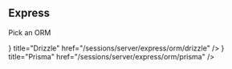 
## Express

Pick an ORM

<Cards>
  <Card
    icon={
      <svg version="1.0" xmlns="http://www.w3.org/2000/svg" viewBox="0 0 826 826">
        <path d="M0 413v413h826V0H0v413zm409.7-173.5c1.8.8 3.9 2.5 4.8 3.8.8 1.3 4.9 18.5 8.9 38.2 6.6 31.7 7.3 36.3 6.3 39.5-1 3-7.5 8.4-47.7 39.3-77.6 59.7-73.5 56.7-78.1 56.7-3.3 0-4.7-.6-7.4-3.3-4-4-3 4.7-10-95.4-5-71.3-5.4-79.5-4.1-82.1 1.8-3.5 3.7-5.1 7.1-6 4.1-1.1 116.3 7.6 120.2 9.3zm280 0c1.8.8 3.9 2.5 4.8 3.8.8 1.3 4.9 18.5 8.9 38.2 6.6 31.7 7.3 36.3 6.3 39.5-1 3-7.5 8.4-47.7 39.3-77.6 59.7-73.5 56.7-78.1 56.7-3.3 0-4.7-.6-7.4-3.3-4-4-3 4.7-10-95.4-5-71.3-5.4-79.5-4.1-82.1 1.8-3.5 3.7-5.1 7.1-6 4.1-1.1 116.3 7.6 120.2 9.3zm-446 164c1.8.8 3.9 2.5 4.8 3.8.8 1.3 4.9 18.5 8.9 38.2 6.6 31.7 7.3 36.3 6.3 39.5-1 3-7.5 8.4-47.7 39.3-77.2 59.4-73.5 56.7-78.1 56.7-3.3 0-4.7-.6-7.4-3.3-4-4-3 4.7-10-95.4-5-71.3-5.4-79.5-4.1-82.1 1.8-3.5 3.7-5.1 7.1-6 4.1-1.1 116.3 7.6 120.2 9.3zm284 2c1.8.8 3.9 2.5 4.8 3.8.8 1.3 4.9 18.5 8.9 38.2 6.6 31.7 7.3 36.3 6.3 39.5-1 3-7.5 8.4-47.7 39.3-77.6 59.7-73.5 56.7-78.1 56.7-3.3 0-4.7-.6-7.4-3.3-4-4-3 4.7-10-95.4-5-71.3-5.4-79.5-4.1-82.1 1.8-3.5 3.7-5.1 7.1-6 4.1-1.1 116.3 7.6 120.2 9.3z"/>
        <path d="M294.1 243.8c-.7 1.2.7 25.1 4.1 73.8 5.2 74.5 5.4 76.5 9.3 73.9 1.8-1.2 89.5-137.5 89.5-139.1 0-.6-.6-1.7-1.3-2.3-1.3-1-85.4-8.1-96.2-8.1-3.3 0-4.7.5-5.4 1.8zM574.1 243.8c-.7 1.2.7 25.1 4.1 73.8 5.2 74.5 5.4 76.5 9.3 73.9 1.8-1.2 89.5-137.5 89.5-139.1 0-.6-.6-1.7-1.3-2.3-1.3-1-85.4-8.1-96.2-8.1-3.3 0-4.7.5-5.4 1.8zM128.1 407.8c-.7 1.2.7 25.1 4.1 73.8 5.2 74.5 5.4 76.5 9.3 73.9 1.8-1.2 89.5-137.5 89.5-139.1 0-.6-.6-1.7-1.3-2.3-1.3-1-85.4-8.1-96.2-8.1-3.3 0-4.7.5-5.4 1.8zM412.1 409.8c-.7 1.2.7 25.1 4.1 73.8 5.2 74.5 5.4 76.5 9.3 73.9 1.8-1.2 89.5-137.5 89.5-139.1 0-.6-.6-1.7-1.3-2.3-1.3-1-85.4-8.1-96.2-8.1-3.3 0-4.7.5-5.4 1.8z"/>
      </svg>
    }
    title="Drizzle"
    href="/sessions/server/express/orm/drizzle"
  />
  <Card
    icon={
      <svg xmlns="http://www.w3.org/2000/svg" viewBox="0 -0.44990532 258.55398895 310.44990532">
        <path d="M254.313 235.519 148 9.749A17.063 17.063 0 0 0 133.473.037a16.87 16.87 0 0 0-15.533 8.052L2.633 194.848a17.465 17.465 0 0 0 .193 18.747L59.2 300.896a18.13 18.13 0 0 0 20.363 7.489l163.599-48.392a17.929 17.929 0 0 0 11.26-9.722 17.542 17.542 0 0 0-.101-14.76l-.008.008zm-23.802 9.683-138.823 41.05c-4.235 1.26-8.3-2.411-7.419-6.685l49.598-237.484c.927-4.443 7.063-5.147 9.003-1.035l91.814 194.973a6.63 6.63 0 0 1-4.18 9.18h.007z"/>
        <path fill="rgba(0, 0, 0, 0)" d="M0 0h256v310H0z"/>
      </svg>
    }
    title="Prisma"
    href="/sessions/server/express/orm/prisma"
  />
</Cards>